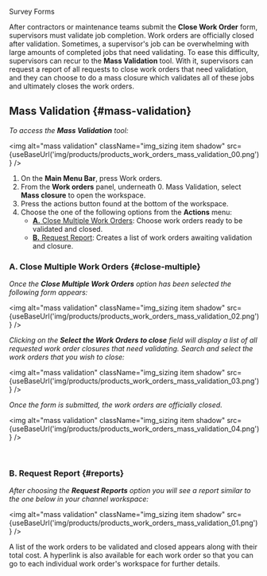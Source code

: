 


<span className="hero__title">Survey Forms</span>
<br/>

After contractors or maintenance teams submit the **Close Work Order** form, supervisors must validate job completion. Work orders are officially closed after validation. Sometimes, a supervisor's job can be overwhelming with large amounts of completed jobs that need validating. To ease this difficulty, supervisors can recur to the **Mass Validation** tool. With it, supervisors can request a report of all requests to close work orders that need validation, and they can choose to do a mass closure which validates all of these jobs and ultimately closes the work orders.

## Mass Validation {#mass-validation}

_To access the **Mass Validation** tool:_

<img alt="mass validation" className="img_sizing item shadow" src={useBaseUrl('img/products/products_work_orders_mass_validation_00.png')} />
<br/>

1. On the **Main Menu Bar**, press <span className="badge badge--primary">Work orders</span>.
2. From the **Work orders** panel, underneath <span className="badge badge--info">0. Mass Validation</span>, select **Mass closure** to open the workspace.
3. Press the <span className="badge badge--success">actions button</span> found at the bottom of the workspace. 
4. Choose the one of the following options from the **Actions** menu:
    - [**A.** Close Multiple Work Orders](#close-multiple): Choose work orders ready to be validated and closed.
    - [**B.** Request Report](#reports): Creates a list of work orders awaiting validation and closure.

<div className="alert alert--primary">

### A. Close Multiple Work Orders {#close-multiple}

_Once the **Close Multiple Work Orders** option has been selected the following form appears:_

<img alt="mass validation" className="img_sizing item shadow" src={useBaseUrl('img/products/products_work_orders_mass_validation_02.png')} />
<br/>

_Clicking on the **Select the Work Orders to close** field will display a list of all requested work order closures that need validating. Search and select the work orders that you wish to close:_

<img alt="mass validation" className="img_sizing item shadow" src={useBaseUrl('img/products/products_work_orders_mass_validation_03.png')} />
<br/>

_Once the form is submitted, the work orders are officially closed._ 

<img alt="mass validation" className="img_sizing item shadow" src={useBaseUrl('img/products/products_work_orders_mass_validation_04.png')} />
<br/>

</div>
<br/>


<div className="alert alert--primary">

### B. Request Report {#reports}

_After choosing the **Request Reports** option you will see a report similar to the one below in your channel workspace:_

<img alt="mass validation" className="img_sizing item shadow" src={useBaseUrl('img/products/products_work_orders_mass_validation_01.png')} />
<br/>

A list of the work orders to be validated and closed appears along with their total cost. A hyperlink is also available for each work order so that you can go to each individual work order's workspace for further details.

</div>
<br/>
